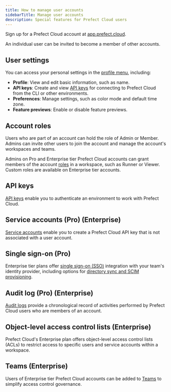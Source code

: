 ```yaml
---
title: How to manage user accounts
sidebarTitle: Manage user accounts
description: Special features for Prefect Cloud users
---
```


Sign up for a Prefect Cloud account at [app.prefect.cloud](https://app.prefect.cloud).

<Note>
An individual user can be invited to become a member of other accounts.
</Note>

## User settings

You can access your personal settings in the [profile menu](https://app.prefect.cloud/my/profile), including:

- **Profile**: View and edit basic information, such as name.
- **API keys**: Create and view [API keys](/v3/manage/cloud/manage-users/api-keys/) 
for connecting to Prefect Cloud from the CLI or other environments.
- **Preferences**: Manage settings, such as color mode and default time zone.
- **Feature previews**: Enable or disable feature previews.

## Account roles

Users who are part of an account can hold the role of Admin or Member.
Admins can invite other users to join the account and manage the account's workspaces and teams.

Admins on Pro and Enterprise tier Prefect Cloud accounts can grant members of the account 
[roles](/v3/manage/cloud/manage-users/manage-roles/) in a workspace, such as Runner or Viewer.
Custom roles are available on Enterprise tier accounts.

## API keys

[API keys](/v3/manage/cloud/manage-users/api-keys/) enable you to authenticate an environment to work with Prefect Cloud.

## Service accounts (Pro) (Enterprise)

[Service accounts](/v3/manage/cloud/manage-users/service-accounts/) enable you to create a 
Prefect Cloud API key that is not associated with a user account.

## Single sign-on (Pro)

Enterprise tier plans offer [single sign-on (SSO)](/v3/manage/cloud/manage-users/configure-sso/) 
integration with your team's identity provider, including options for 
[directory sync and SCIM provisioning](/v3/manage/cloud/manage-users/configure-sso/#directory-sync).

## Audit log (Pro) (Enterprise)

[Audit logs](/v3/manage/cloud/manage-users/audit-logs/) provide a chronological record of 
activities performed by Prefect Cloud users who are members of an account.

## Object-level access control lists (Enterprise)

Prefect Cloud's Enterprise plan offers object-level access control lists (ACLs) to 
restrict access to specific users and service accounts within a workspace.

## Teams (Enterprise)

Users of Enterprise tier Prefect Cloud accounts can be added to 
[Teams](/v3/manage/cloud/manage-users/manage-teams/) to simplify access control governance.
